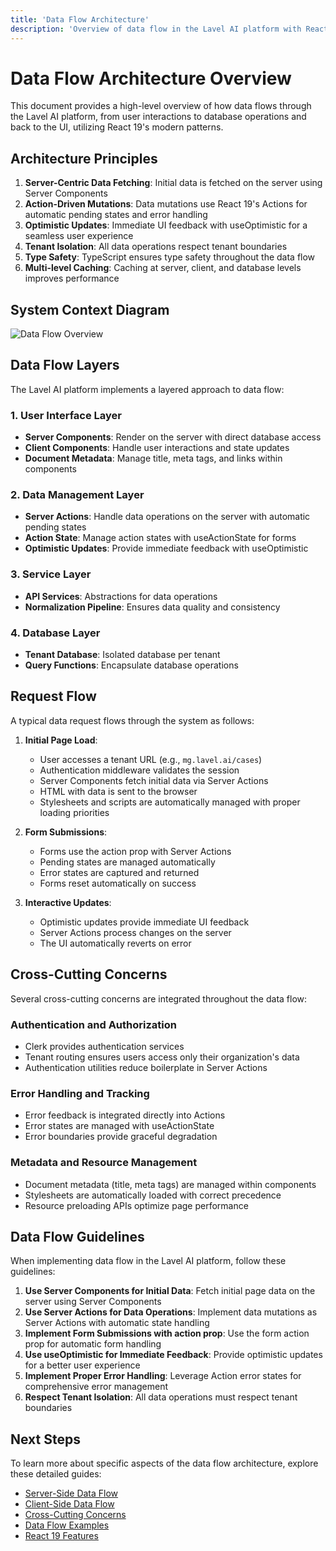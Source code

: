 ```yaml
---
title: 'Data Flow Architecture'
description: 'Overview of data flow in the Lavel AI platform with React 19'
---
```


# Data Flow Architecture Overview

This document provides a high-level overview of how data flows through the Lavel AI platform, from user interactions to database operations and back to the UI, utilizing React 19's modern patterns.

## Architecture Principles

1. **Server-Centric Data Fetching**: Initial data is fetched on the server using Server Components
2. **Action-Driven Mutations**: Data mutations use React 19's Actions for automatic pending states and error handling
3. **Optimistic Updates**: Immediate UI feedback with useOptimistic for a seamless user experience
4. **Tenant Isolation**: All data operations respect tenant boundaries
5. **Type Safety**: TypeScript ensures type safety throughout the data flow
6. **Multi-level Caching**: Caching at server, client, and database levels improves performance

## System Context Diagram

<Frame>
  <img src="/images/guides/data-flow-overview.png" alt="Data Flow Overview" />
</Frame>

## Data Flow Layers

The Lavel AI platform implements a layered approach to data flow:

### 1. User Interface Layer
- **Server Components**: Render on the server with direct database access
- **Client Components**: Handle user interactions and state updates
- **Document Metadata**: Manage title, meta tags, and links within components

### 2. Data Management Layer
- **Server Actions**: Handle data operations on the server with automatic pending states
- **Action State**: Manage action states with useActionState for forms
- **Optimistic Updates**: Provide immediate feedback with useOptimistic

### 3. Service Layer
- **API Services**: Abstractions for data operations
- **Normalization Pipeline**: Ensures data quality and consistency

### 4. Database Layer
- **Tenant Database**: Isolated database per tenant
- **Query Functions**: Encapsulate database operations

## Request Flow

A typical data request flows through the system as follows:

1. **Initial Page Load**:
   - User accesses a tenant URL (e.g., `mg.lavel.ai/cases`)
   - Authentication middleware validates the session
   - Server Components fetch initial data via Server Actions
   - HTML with data is sent to the browser
   - Stylesheets and scripts are automatically managed with proper loading priorities

2. **Form Submissions**:
   - Forms use the action prop with Server Actions
   - Pending states are managed automatically
   - Error states are captured and returned
   - Forms reset automatically on success

3. **Interactive Updates**:
   - Optimistic updates provide immediate UI feedback
   - Server Actions process changes on the server
   - The UI automatically reverts on error

## Cross-Cutting Concerns

Several cross-cutting concerns are integrated throughout the data flow:

### Authentication and Authorization
- Clerk provides authentication services
- Tenant routing ensures users access only their organization's data
- Authentication utilities reduce boilerplate in Server Actions

### Error Handling and Tracking
- Error feedback is integrated directly into Actions
- Error states are managed with useActionState
- Error boundaries provide graceful degradation

### Metadata and Resource Management
- Document metadata (title, meta tags) are managed within components
- Stylesheets are automatically loaded with correct precedence
- Resource preloading APIs optimize page performance

## Data Flow Guidelines

When implementing data flow in the Lavel AI platform, follow these guidelines:

1. **Use Server Components for Initial Data**: Fetch initial page data on the server using Server Components
2. **Use Server Actions for Data Operations**: Implement data mutations as Server Actions with automatic state handling
3. **Implement Form Submissions with action prop**: Use the form action prop for automatic form handling
4. **Use useOptimistic for Immediate Feedback**: Provide optimistic updates for a better user experience
5. **Implement Proper Error Handling**: Leverage Action error states for comprehensive error management
6. **Respect Tenant Isolation**: All data operations must respect tenant boundaries

## Next Steps

To learn more about specific aspects of the data flow architecture, explore these detailed guides:

- [Server-Side Data Flow](/data-flow/server-side)
- [Client-Side Data Flow](/data-flow/client-side)
- [Cross-Cutting Concerns](/data-flow/cross-cutting)
- [Data Flow Examples](/data-flow/examples)
- [React 19 Features](/react19-features)